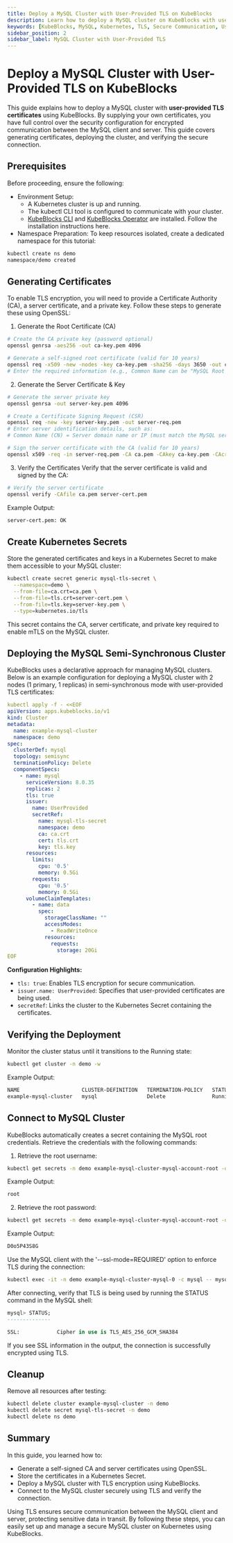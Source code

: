 ```yaml
---
title: Deploy a MySQL Cluster with User-Provided TLS on KubeBlocks
description: Learn how to deploy a MySQL cluster on KubeBlocks with user-provided TLS certificates for secure communication. This guide covers generating certificates, deploying the cluster, and verifying secure connections.
keywords: [KubeBlocks, MySQL, Kubernetes, TLS, Secure Communication, User-Provided Certificates]
sidebar_position: 2
sidebar_label: MySQL Cluster with User-Provided TLS
---
```


# Deploy a MySQL Cluster with User-Provided TLS on KubeBlocks

This guide explains how to deploy a MySQL cluster with **user-provided TLS certificates** using KubeBlocks. By supplying your own certificates, you have full control over the security configuration for encrypted communication between the MySQL client and server. This guide covers generating certificates, deploying the cluster, and verifying the secure connection.

## Prerequisites

Before proceeding, ensure the following:
- Environment Setup:
    - A Kubernetes cluster is up and running.
    - The kubectl CLI tool is configured to communicate with your cluster.
    - [KubeBlocks CLI](../../user_docs/references/install-kbcli) and [KubeBlocks Operator](../../user_docs/overview/install-kubeblocks) are installed. Follow the installation instructions here.
- Namespace Preparation: To keep resources isolated, create a dedicated namespace for this tutorial:

```bash
kubectl create ns demo
namespace/demo created
```

## Generating Certificates

To enable TLS encryption, you will need to provide a Certificate Authority (CA), a server certificate, and a private key. Follow these steps to generate these using OpenSSL:

1. Generate the Root Certificate (CA)
```bash
# Create the CA private key (password optional)
openssl genrsa -aes256 -out ca-key.pem 4096

# Generate a self-signed root certificate (valid for 10 years)
openssl req -x509 -new -nodes -key ca-key.pem -sha256 -days 3650 -out ca.pem
# Enter the required information (e.g., Common Name can be "MySQL Root CA")
```

2. Generate the Server Certificate & Key
```bash
# Generate the server private key
openssl genrsa -out server-key.pem 4096

# Create a Certificate Signing Request (CSR)
openssl req -new -key server-key.pem -out server-req.pem
# Enter server identification details, such as:
# Common Name (CN) = Server domain name or IP (must match the MySQL server address!)

# Sign the server certificate with the CA (valid for 10 years)
openssl x509 -req -in server-req.pem -CA ca.pem -CAkey ca-key.pem -CAcreateserial -out server-cert.pem -days 3650 -sha256
```

3. Verify the Certificates
Verify that the server certificate is valid and signed by the CA:
```bash
# Verify the server certificate
openssl verify -CAfile ca.pem server-cert.pem
```
Example Output:
```bash
server-cert.pem: OK
```

## Create Kubernetes Secrets
Store the generated certificates and keys in a Kubernetes Secret to make them accessible to your MySQL cluster:
```bash
kubectl create secret generic mysql-tls-secret \
  --namespace=demo \
  --from-file=ca.crt=ca.pem \
  --from-file=tls.crt=server-cert.pem \
  --from-file=tls.key=server-key.pem \
  --type=kubernetes.io/tls
```
This secret contains the CA, server certificate, and private key required to enable mTLS on the MySQL cluster.

## Deploying the MySQL Semi-Synchronous Cluster

KubeBlocks uses a declarative approach for managing MySQL clusters. Below is an example configuration for deploying a MySQL cluster with 2 nodes (1 primary, 1 replicas) in semi-synchronous mode with user-provided TLS certificates:
```yaml
kubectl apply -f - <<EOF
apiVersion: apps.kubeblocks.io/v1
kind: Cluster
metadata:
  name: example-mysql-cluster
  namespace: demo
spec:
  clusterDef: mysql
  topology: semisync
  terminationPolicy: Delete
  componentSpecs:
    - name: mysql
      serviceVersion: 8.0.35
      replicas: 2
      tls: true
      issuer:
        name: UserProvided
        secretRef:
          name: mysql-tls-secret
          namespace: demo
          ca: ca.crt
          cert: tls.crt
          key: tls.key
      resources:
        limits:
          cpu: '0.5'
          memory: 0.5Gi
        requests:
          cpu: '0.5'
          memory: 0.5Gi
      volumeClaimTemplates:
        - name: data
          spec:
            storageClassName: ""
            accessModes:
              - ReadWriteOnce
            resources:
              requests:
                storage: 20Gi
EOF
```
**Configuration Highlights:**
- `tls: true`: Enables TLS encryption for secure communication.
- `issuer.name: UserProvided`: Specifies that user-provided certificates are being used.
- `secretRef`: Links the cluster to the Kubernetes Secret containing the certificates.

## Verifying the Deployment
Monitor the cluster status until it transitions to the Running state:
```bash
kubectl get cluster -n demo -w
```
Example Output:
```bash
NAME                    CLUSTER-DEFINITION   TERMINATION-POLICY   STATUS    AGE
example-mysql-cluster   mysql                Delete               Running   11m
```

## Connect to MySQL Cluster

KubeBlocks automatically creates a secret containing the MySQL root credentials. Retrieve the credentials with the following commands:

1. Retrieve the root username:
```bash
kubectl get secrets -n demo example-mysql-cluster-mysql-account-root -o jsonpath='{.data.username}' | base64 -d
```
Example Output:
```bash
root
```

2. Retrieve the root password:
```bash
kubectl get secrets -n demo example-mysql-cluster-mysql-account-root -o jsonpath='{.data.password}' | base64 -d
```
Example Output:
```bash
D0o5P43S8G
```

Use the MySQL client with the '--ssl-mode=REQUIRED' option to enforce TLS during the connection:
```bash
kubectl exec -it -n demo example-mysql-cluster-mysql-0 -c mysql -- mysql -h example-mysql-cluster-mysql.demo.svc.cluster.local -uroot -pD0o5P43S8G --ssl-mode=REQUIRED
```

After connecting, verify that TLS is being used by running the STATUS command in the MySQL shell:
```sql
mysql> STATUS;
--------------

SSL:			Cipher in use is TLS_AES_256_GCM_SHA384
```
If you see SSL information in the output, the connection is successfully encrypted using TLS.


## Cleanup
Remove all resources after testing:

```bash
kubectl delete cluster example-mysql-cluster -n demo
kubectl delete secret mysql-tls-secret -n demo
kubectl delete ns demo
```

## Summary
In this guide, you learned how to:
- Generate a self-signed CA and server certificates using OpenSSL.
- Store the certificates in a Kubernetes Secret.
- Deploy a MySQL cluster with TLS encryption using KubeBlocks.
- Connect to the MySQL cluster securely using TLS and verify the connection.

Using TLS ensures secure communication between the MySQL client and server, protecting sensitive data in transit. By following these steps, you can easily set up and manage a secure MySQL cluster on Kubernetes using KubeBlocks.